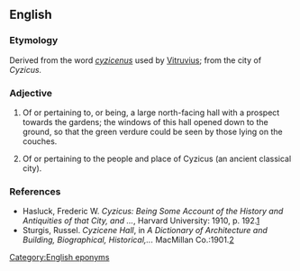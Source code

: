 ==English==

===Etymology===
Derived from the {{etyl|la|en}} word ''[[cyzicenus]]'' used by [[w:Vitruvius|Vitruvius]]; from the city of ''Cyzicus.''

===Adjective===
{{en-adj|-}}

# {{label|en|architecture}} Of or pertaining to, or being, a large north-facing hall with a prospect towards the gardens; the windows of this hall opened down to the ground, so that the green verdure could be seen by those lying on the couches.
# Of or pertaining to the people and place of Cyzicus (an ancient classical city).

===References===
* Hasluck, Frederic W. ''Cyzicus: Being Some Account of the History and Antiquities of that City, and ... '', Harvard University: 1910, p. 192.[http://books.google.com/books?id=McggyWzrvowC&pg=PA192&lpg=PA192&dq]
* Sturgis, Russel. ''Cyzicene Hall'', in ''A Dictionary of Architecture and Building, Biographical, Historical,...'' MacMillan Co.:1901.[http://books.google.com/books?id=tQgFAAAAYAAJ&pg=RA6-PA738&lpg=RA6-PA738&dq=cyzicenus+architecture&source=web&ots=A64-fbGro6&sig=2q3mn-xfcqY_sNg3DGO3R_7NWB0#PRA6-PA738,M1]

[[Category:English eponyms]]